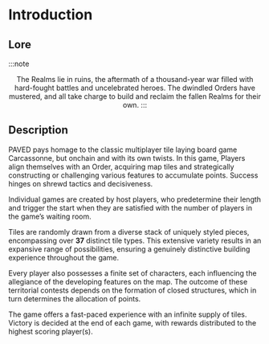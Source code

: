 # Introduction

## Lore

:::note
<p align="center"> 
The Realms lie in ruins, the aftermath of a thousand-year war filled with hard-fought battles and uncelebrated heroes. The dwindled Orders have mustered, and all take charge to build and reclaim the fallen Realms for their own.
:::

## Description

PAVED pays homage to the classic multiplayer tile laying board game Carcassonne, but onchain and with its own twists. In this game, Players align themselves with an Order, acquiring map tiles and strategically constructing or challenging various features to accumulate points. Success hinges on shrewd tactics and decisiveness.

Individual games are created by host players, who predetermine their length and trigger the start when they are satisfied with the number of players in the game’s waiting room. 

Tiles are randomly drawn from a diverse stack of uniquely styled pieces, encompassing over **37** distinct tile types. This extensive variety results in an expansive range of possibilities, ensuring a genuinely distinctive building experience throughout the game.

Every player also possesses a finite set of characters, each influencing the allegiance of the developing features on the map. The outcome of these territorial contests depends on the formation of closed structures, which in turn determines the allocation of points.

The game offers a fast-paced experience with an infinite supply of tiles. Victory is decided at the end of each game, with rewards distributed to the highest scoring player(s). 

